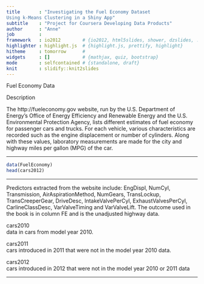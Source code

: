 ```yaml
---
title       : "Investigating the Fuel Economy Dataset 
Using k-Means Clustering in a Shiny App"
subtitle    : "Project for Coursera Developing Data Products"
author      : "Anne"
job         : 
framework   : io2012        # {io2012, html5slides, shower, dzslides, ...}
highlighter : highlight.js  # {highlight.js, prettify, highlight}
hitheme     : tomorrow      # 
widgets     : []            # {mathjax, quiz, bootstrap}
mode        : selfcontained # {standalone, draft}
knit        : slidify::knit2slides
---
```


Fuel Economy Data

Description

The http://fueleconomy.gov website, run by the U.S. Department of Energy's Office of Energy Efficiency and Renewable Energy and the U.S. Environmental Protection Agency, lists different estimates of fuel economy for passenger cars and trucks. For each vehicle, various characteristics are recorded such as the engine displacement or number of cylinders. Along with these values, laboratory measurements are made for the city and highway miles per gallon (MPG) of the car.

---

```r
data(FuelEconomy)
head(cars2012)
```

---

Predictors extracted from the website include: EngDispl, NumCyl, Transmission, AirAspirationMethod, NumGears, TransLockup, TransCreeperGear, DriveDesc, IntakeValvePerCyl, ExhaustValvesPerCyl, CarlineClassDesc, VarValveTiming and VarValveLift. The outcome used in the book is in column FE and is the unadjusted highway data.

cars2010  
data in cars from model year 2010.

cars2011	
cars introduced in 2011 that were not in the model year 2010 data.

cars2012	
cars introduced in 2012 that were not in the model year 2010 or 2011 data

---




